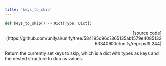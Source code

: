 ```yaml
---
title: 'keys_to_skip'
---
```


```python
def keys_to_skip() -> Dict[Type, Dict]:
```

<p align="right">[source code](https://github.com/unifyai/unify/tree/584195d96c7865135ab1579e408513263340600c/unify/repr.py#L244)</p>

Return the currently set keys to skip, which is a dict with types as keys and the
nested structure to skip as values.